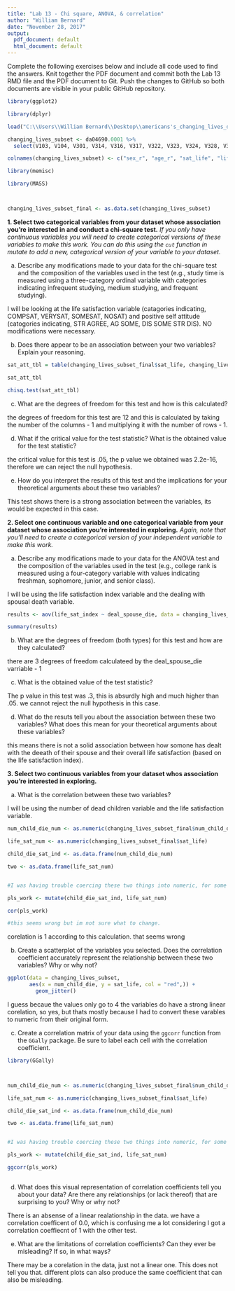 ```yaml
---
title: "Lab 13 - Chi square, ANOVA, & correlation"
author: "William Bernard"
date: "November 28, 2017"
output:
  pdf_document: default
  html_document: default
---
```


Complete the following exercises below and include all code used to find the answers. Knit together the PDF document and commit both the Lab 13 RMD file and the PDF document to Git. Push the changes to GitHub so both documents are visible in your public GitHub repository.

```r
library(ggplot2)

library(dplyr)

load("C:\\Users\\William Bernard\\Desktop\\americans's_changing_lives_data_set\\ICPSR_04690\\DS0001\\04690-0001-Data.rda")

changing_lives_subset <- da04690.0001 %>% 
  select(V103, V104, V301, V314, V316, V317, V322, V323, V324, V328, V329, V330, V331, V332, V401, V416, V419, V420, V425, V429, V440, V441, V445, V446, V534, V613, V701, V706, V709, V710, V711, V732, V735, V934,V1002, V1006, V1007, V1009, V1010, V1022, V1501, V1504, V1505, V1508, V1520, V1524, V1601, V1602, V1603, V1605, V1609, V1619, V2024, V2027, V2029, V2033, V2200, V2308, V2309, V2310)

colnames(changing_lives_subset) <- c("sex_r", "age_r", "sat_life", "life_could_happier", "look_back_sat", "no_change_life", "sat_home", "sat_neighborhood", "safe_attack", "pos_self_att", "think_am_good", "feel_am_failure", "can_do_any", "pushed_around", "marital_stat", "one_mar_deal_death_spouse" ,"one_mar_deal_divorce", "times_widowed", "times_divorce", "two_plus_mar_deal_divorce", "child_die", "num_child_die", "child_death_unexp", "deal_child_death", "deal_death_parent", "deal_spouse_die", "ever_widowed", "death_unexp", "wid_sui_murd", "fatal_illness", "how_rec_death", "things_happen", "stronger_person", "see_psych", "felt_dep", "was_happy", "felt_lonely", "no_knows_well", "enjoyed_life", "event_cause_dep", "phys_attack", "deal_phys_attack", "life_threat_ill", "deal_ill", "lost_job_three_yr", "deal_job_loss", "accept_bad", "die_when_time", "part_god_plan", "bad_meant_be", "entitled_good_fut", "rew_afterlife", "widowed_y_n", "deal_death_sp_one_plus_mar", "ever_dev", "deal_dev", "life_sat_index", "child_die_three_yr", "assult_three_yr", "ill_threat_three_yr")

library(memisc)

library(MASS)



changing_lives_subset_final <- as.data.set(changing_lives_subset)


```
**1. Select two categorical variables from your dataset whose association you're interested in and conduct a chi-square test.** *If you only have continuous variables you will need to create categorical versions of these variables to make this work. You can do this using the `cut` function in mutate to add a new, categorical version of your variable to your dataset.*

  a. Describe any modifications made to your data for the chi-square test and the composition of the variables used in the test (e.g., study time is measured using a three-category ordinal variable with categories indicating infrequent studying, medium studying, and frequent studying).
  
I will be looking at the life satisfaction variable (catagories indicating, COMPSAT, VERYSAT, SOMESAT, NOSAT) and positive self attitude (catogories indicating, STR AGREE, AG SOME, DIS SOME STR DIS). NO modifications were necessary. 

  b. Does there appear to be an association between your two variables? Explain your reasoning.

```r
sat_att_tbl = table(changing_lives_subset_final$sat_life, changing_lives_subset_final$pos_self_att)

sat_att_tbl

chisq.test(sat_att_tbl)
```

  c. What are the degrees of freedom for this test and how is this calculated?
  
  the degrees of freedom for this test are 12 and this is calculated by taking the number of the columns - 1 and multiplying it with the number of rows - 1.  

  d. What if the critical value for the test statistic? What is the obtained value for the test statistic?
  
  the critical value for this test is .05, the p value we obtained was 2.2e-16, therefore we can reject the null hypothesis.

  e. How do you interpret the results of this test and the implications for your theoretical arguments about these two variables?

This test shows there is a strong association between the variables, its would be expected in this case. 

**2. Select one continuous variable and one categorical variable from your dataset whose association you're interested in exploring.** *Again, note that you'll need to create a categorical version of your independent variable to make this work.*

  a. Describe any modifications made to your data for the ANOVA test and the composition of the variables used in the test (e.g., college rank is measured using a four-category variable with values indicating freshman, sophomore, junior, and senior class).
  
  I will be using the life satisfaction index variable and the dealing with spousal death variable. 
  
```r
results <- aov(life_sat_index ~ deal_spouse_die, data = changing_lives_subset_final)

summary(results)
```

  b. What are the degrees of freedom (both types) for this test and how are they calculated?

there are 3 degrees of freedom calculateed by the deal_spouse_die varriable - 1

  c. What is the obtained value of the test statistic?

The p value in this test was .3, this is absurdly high and much higher than .05. we cannot reject the null hypothesis in this case. 


  d. What do the resuts tell you about the association between these two variables? What does this mean for your theoretical arguments about these variables?
  
  this means there is not a solid association between how somone has dealt with the deeath of their spouse and their overall life satisfaction (based on the life satisfaction index).

**3. Select two continuous variables from your dataset whos association you're interested in exploring.**

  a. What is the correlation between these two variables? 
  
  I will be using the number of dead children variable and the life satisfaction variable. 
  
```r
num_child_die_num <- as.numeric(changing_lives_subset_final$num_child_die)

life_sat_num <- as.numeric(changing_lives_subset_final$sat_life)

child_die_sat_ind <- as.data.frame(num_child_die_num)

two <- as.data.frame(life_sat_num) 


#I was having trouble coercing these two things into numeric, for some reason the data frame for the first variable worked and output the correct thing but not the second so thats why the mutate is janky. 

pls_work <- mutate(child_die_sat_ind, life_sat_num)

cor(pls_work)

#this seems wrong but im not sure what to change. 
```
corelation is 1 according to this calculation. that seems wrong 

  b. Create a scatterplot of the variables you selected. Does the correlation coefficient accurately represent the relationship between these two variables? Why or why not? 
  
```r
ggplot(data = changing_lives_subset,
       aes(x = num_child_die, y = sat_life, col = "red",)) + 
         geom_jitter()
```
I guess becaue the values only go to 4 the variables do have a strong linear corelation, so yes, but thats mostly because I had to convert these varables to numeric from their original form.

  c. Create a correlation matrix of your data using the `ggcorr` function from the `GGally` package. Be sure to label each cell with the correlation coefficient. 

```r
library(GGally)



num_child_die_num <- as.numeric(changing_lives_subset_final$num_child_die)

life_sat_num <- as.numeric(changing_lives_subset_final$sat_life)

child_die_sat_ind <- as.data.frame(num_child_die_num)

two <- as.data.frame(life_sat_num) 


#I was having trouble coercing these two things into numeric, for some reason the data frame for the first variable worked and output the correct thing but not the second so thats why the mutate is janky. 

pls_work <- mutate(child_die_sat_ind, life_sat_num)

ggcorr(pls_work)



````

  d. What does this visual representation of correlation coefficients tell you about your data? Are there any relationships (or lack thereof) that are surprising to you? Why or why not?
  
  There is an absense of a linear realationship in the data. we have a correlation coefficent of 0.0, which is confusing me a lot considering I got a correlation coeffiecnt of 1 with the other test. 

  e. What are the limitations of correlation coefficients? Can they ever be misleading? If so, in what ways? 
  
There may be a corelation in the data, just not a linear one. This does not tell you that. different plots can also produce the same coefficient that can also be misleading. 

